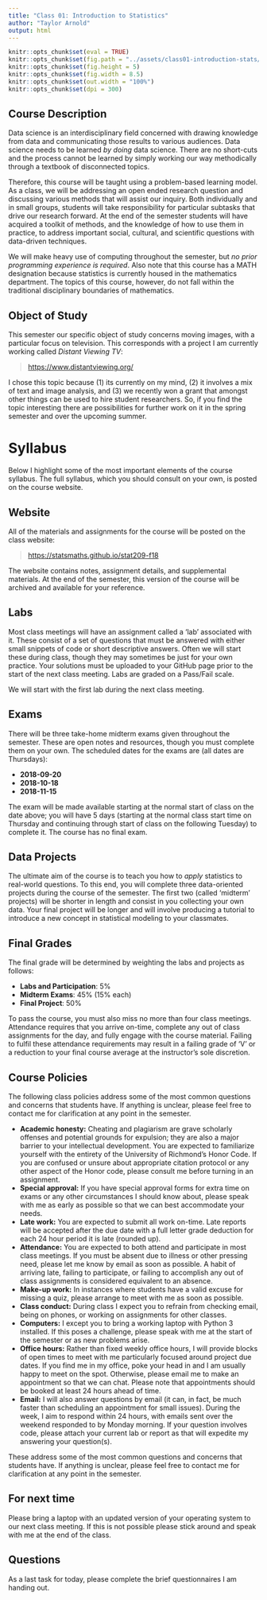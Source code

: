 ```yaml
---
title: "Class 01: Introduction to Statistics"
author: "Taylor Arnold"
output: html
---
```


```r
knitr::opts_chunk$set(eval = TRUE)
knitr::opts_chunk$set(fig.path = "../assets/class01-introduction-stats/")
knitr::opts_chunk$set(fig.height = 5)
knitr::opts_chunk$set(fig.width = 8.5)
knitr::opts_chunk$set(out.width = "100%")
knitr::opts_chunk$set(dpi = 300)
```

## Course Description

Data science is an interdisciplinary field concerned with drawing knowledge
from data and communicating those results to various audiences. Data
science needs to be learned *by doing* data science. There are
no short-cuts and the process cannot be learned by simply working our way
methodically through a textbook of disconnected topics.

Therefore, this course will be taught using a problem-based learning model. As
a class, we will be addressing an open ended research question and discussing
various methods that will assist our inquiry. Both individually and in small
groups, students will take responsibility for particular subtasks that drive
our research forward. At the end of the semester students will have acquired
a toolkit of methods, and the knowledge of how to use them in practice, to
address important social, cultural, and scientific questions with data-driven
techniques.

We will make heavy use of computing throughout the semester, but *no
prior programming experience is required*. Also note that this course has a
MATH designation because statistics is currently housed in the mathematics
department. The topics of this course, however, do not fall within the
traditional disciplinary boundaries of mathematics.

## Object of Study

This semester our specific object of study concerns moving images, with
a particular focus on television. This corresponds with a project I am
currently working called *Distant Viewing TV*:

> [https://www.distantviewing.org/](https://www.distantviewing.org/)

I chose this topic because (1) its currently on my mind, (2) it involves a mix
of text and image analysis, and (3) we recently won a grant that amongst other
things can be used to hire student researchers. So, if you find the topic
interesting there are possibilities for further work on it in the spring
semester and over the upcoming summer.

# Syllabus

Below I highlight some of the most important elements of the course syllabus.
The full syllabus, which you should consult on your own, is posted on the 
course website.

## Website

All of the materials and assignments for the course will be posted
on the class website:

> [https://statsmaths.github.io/stat209-f18](https://statsmaths.github.io/stat209-f18)

The website contains notes, assignment details, and
supplemental materials. At the end of the semester, this version of
the course will be archived and available for your reference.

## Labs

Most class meetings will have an assignment called a 'lab' associated with it.
These consist of a set of questions that must be answered with either small
snippets of code or short descriptive answers. Often we will start these during
class, though they may sometimes be just for your own practice. Your solutions
must be uploaded to your GitHub page prior to the start of the next class
meeting. Labs are graded on a Pass/Fail scale.

We will start with the first lab during the next class meeting.

## Exams

There will be three take-home midterm exams given throughout the semester.
These are open notes and resources, though you must complete them on your
own. The scheduled dates for the exams are (all dates are Thursdays):

- **2018-09-20**
- **2018-10-18**
- **2018-11-15**

The exam will be made available starting at the normal start of class on the
date above; you will have 5 days (starting at the normal class start time on
Thursday and continuing through start of class on the following Tuesday) to
complete it. The course has no final exam.

## Data Projects

The ultimate aim of the course is to teach you how to *apply* statistics
to real-world questions. To this end, you will complete three data-oriented
projects during the course of the semester. The first two (called 'midterm'
projects) will be shorter in length and consist in you collecting your own
data. Your final project will be longer and will involve producing a tutorial
to introduce a new concept in statistical modeling to your classmates.

## Final Grades

The final grade will be determined by weighting the labs and projects as
follows:

- **Labs and Participation**: 5%
- **Midterm Exams**: 45% (15% each)
- **Final Project**: 50%

To pass the course, you must also miss no more than four class meetings.
Attendance requires that you arrive on-time, complete any out of class
assignments for the day, and fully engage with the course material.
Failing to fulfil these attendance requirements may result in a failing
grade of 'V' or a reduction to your final course average at the instructor's
sole discretion.

## Course Policies

The following class policies address some of the most common
questions and concerns that students have. If anything is
unclear, please feel free to contact me for clarification at
any point in the semester.

- **Academic honesty:** Cheating and plagiarism are grave scholarly
offenses and potential grounds
for expulsion; they are also a major barrier to your intellectual development.
You are expected to familiarize yourself with the entirety of the
University of Richmond’s Honor Code. If you are confused or unsure about
appropriate citation protocol or any other aspect of the Honor code,
please consult me before turning in an assignment.
- **Special approval:** If you have special approval forms for extra
time on exams or any other circumstances I should know about, please speak
with me as early as possible so that we can best accommodate your needs.
- **Late work:** You are expected to submit all work on-time. Late reports
will be accepted after the due date with a full letter grade deduction for each
24 hour period it is late (rounded up).
- **Attendance:** You are expected to both attend and participate in most
class meetings. If you must be absent due to illness or other pressing
need, please let me know by email as soon as possible. A habit of arriving
late, failing to participate, or failing to accomplish any out of class assignments
is considered equivalent to an absence.
- **Make-up work:** In instances where students have a valid excuse for
missing a quiz, please arrange to meet with me as soon as possible.
- **Class conduct:** During class I expect you to refrain from checking
email, being on phones, or working on assignments for other classes.
- **Computers:** I except you to bring a working laptop with Python 3 
installed. If this poses a challenge, please speak with me at the 
start of the semester or as new problems arise.
- **Office hours:** Rather than fixed weekly office hours, I will 
provide blocks of open times to meet with me particularly focused around
project due dates. If you find me in my office, poke your head in and I
am usually happy to meet on the spot. Otherwise, please email me to make an
appointment so that we can chat. Please note that appointments should
be booked at least 24 hours ahead of time.
- **Email:** I will also answer questions by email (it can, in fact,
be much faster than scheduling an appointment for small issues). During the
week, I aim to respond within 24 hours, with emails sent over the weekend
responded to by Monday morning. If your question involves code, please attach
your current lab or report as that will expedite my answering your question(s).

These address some of the most common questions and concerns that
students have. If anything is unclear, please feel free to contact
me for clarification at any point in the semester.


## For next time

Please bring a laptop with an updated version of your operating system to our
next class meeting. If this is not possible please stick around and speak with
me at the end of the class.

## Questions

As a last task for today, please complete the brief questionnaires I am handing
out.

